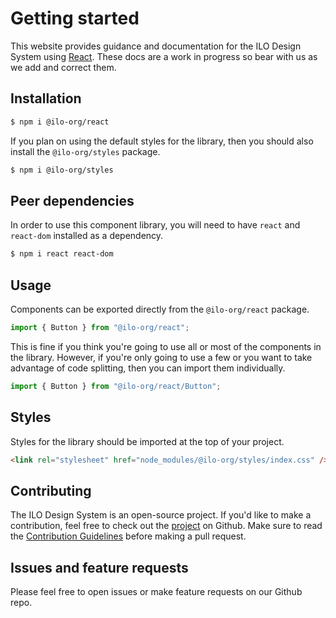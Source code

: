 
<Meta title="Getting started/Introduction" />

# Getting started

This website provides guidance and documentation for the ILO Design System using [React](https://reactjs.org). These docs are a work in progress so bear with us as we add and correct them.

## Installation

```bash
$ npm i @ilo-org/react
```

If you plan on using the default styles for the library, then you should also install the `@ilo-org/styles` package.

```bash
$ npm i @ilo-org/styles
```

## Peer dependencies

In order to use this component library, you will need to have `react` and `react-dom` installed as a dependency.

```bash
$ npm i react react-dom
```

## Usage

Components can be exported directly from the `@ilo-org/react` package.

```typescript
import { Button } from "@ilo-org/react";
```

This is fine if you think you're going to use all or most of the components in the library. However, if you're only going to use a few or you want to take advantage of code splitting, then you can import them individually.

```typescript
import { Button } from "@ilo-org/react/Button";
```

## Styles

Styles for the library should be imported at the top of your project.

```html
<link rel="stylesheet" href="node_modules/@ilo-org/styles/index.css" />
```

## Contributing

The ILO Design System is an open-source project. If you'd like to make a contribution, feel free to check out the [project](https://github.com/international-labour-organization/designsystem) on Github. Make sure to read the [Contribution Guidelines](https://github.com/international-labour-organization/designsystem/blob/develop/contributing.md) before making a pull request.

## Issues and feature requests

Please feel free to open issues or make feature requests on our Github repo.
